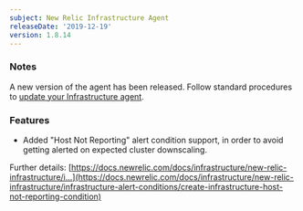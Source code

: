 ```yaml
---
subject: New Relic Infrastructure Agent
releaseDate: '2019-12-19'
version: 1.8.14
---
```


### Notes

A new version of the agent has been released. Follow standard procedures to [update your Infrastructure agent](/docs/infrastructure/new-relic-infrastructure/installation/update-infrastructure-agent).

### Features

* Added "Host Not Reporting" alert condition support, in order to avoid getting alerted on expected cluster downscaling.

Further details: [https://docs.newrelic.com/docs/infrastructure/new-relic-infrastructure/i...](https://docs.newrelic.com/docs/infrastructure/new-relic-infrastructure/infrastructure-alert-conditions/create-infrastructure-host-not-reporting-condition)

